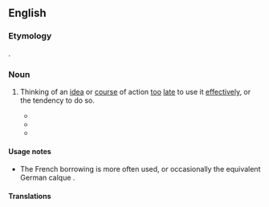 ==English==

===Etymology===
{{calque|en|fr|esprit de l'escalier}}.

===Noun===
{{en-noun|-}}

# {{lb|en|rare|idiomatic}} Thinking of an [[idea]] or [[course]] of action [[too]] [[late]] to use it [[effectively]], or the tendency to do so.
#* {{quote-journal
|year=1887
|title=The Contributors' Club
|work=The Atlantic Monthly
|volume=59
|month=Jan&ndash;Jun
|publisher=Atlantic Monthly Co.
|page=140
|passage=When I have completed a manuscript, if I lay it away in a drawer or pigeon-hole, it lies there quietly enough, and my mind seems wholly discharged of it. But if I mail it, I straightaway find myself tormented with "'''staircase wit'''" in the shape of emendations.
}}
#* {{quote-book
|year=1981
|author=Guy Claxton
|title=Wholly Human: Western and Eastern Visions of the Self and Its Perfection
|publisher=Routledge
|page=31
|passage=So-called '''Staircase Wit''' is another example, where we key ourselves up for an important event &mdash; an interview, say, or a date &mdash; rehearsing how we are going to present ourselves and what we are going to say. Then afterwards we lie awake thinking of all the witty, intelligent, charming things we should have done and said, and didn't because we were so busy trying to remember and revise the plan. . . .
}}
#* {{quote-book
|year=2008
|author=Nassim Nicholas Taleb
|title=The Black Swan: The Impact of the Highly Improbable
|publisher=Random House
|page=131
|passage=One of the most insightful thinkers I know, the computer entrepreneur Yossi Vardi, prompted me to summarize "my idea" while standing on one leg. It was not too convenient to stand one one leg after a few glasses of perfumed Riesling, so I failed in my improvisation. The next day I experienced '''staircase wit'''.
}}
#: {{syn|en|afterwit|l'esprit de l'escalier|{{qualifier|neologism}} [[retrotort]]}}

====Usage notes====
* The French borrowing {{m|en|l'esprit de l'escalier}} is more often used, or occasionally the equivalent German calque {{m|de|Treppenwitz}}.

====Translations====
{{trans-see|thinking of an idea too late|l'esprit de l'escalier}}